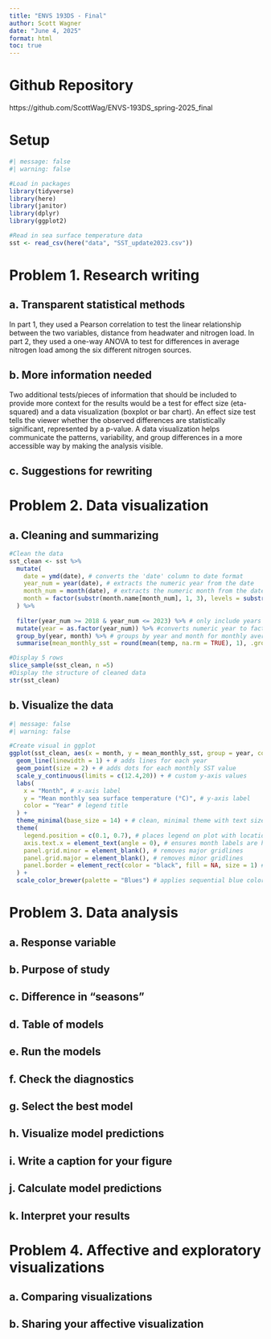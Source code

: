 ```yaml
---
title: "ENVS 193DS - Final"
author: Scott Wagner
date: "June 4, 2025"
format: html
toc: true
---
```


# Github Repository
https://github.com/ScottWag/ENVS-193DS_spring-2025_final

# Setup
```r
#| message: false
#| warning: false

#Load in packages
library(tidyverse)
library(here)
library(janitor)
library(dplyr)
library(ggplot2)

#Read in sea surface temperature data
sst <- read_csv(here("data", "SST_update2023.csv"))

```
# Problem 1. Research writing

## a. Transparent statistical methods

In part 1, they used a Pearson correlation to test the linear relationship between the two variables, distance from headwater and nitrogen load. In part 2, they used a one-way ANOVA to test for differences in average nitrogen load among the six different nitrogen sources.

## b. More information needed

Two additional tests/pieces of information that should be included to provide more context for the results would be a test for effect size (eta-squared) and a data visualization (boxplot or bar chart). An effect size test tells the viewer whether the observed differences are statistically significant, represented by a p-value. A data visualization helps communicate the patterns, variability, and group differences in a more accessible way by making the analysis visible.

## c. Suggestions for rewriting

# Problem 2. Data visualization

## a. Cleaning and summarizing

```r

#Clean the data
sst_clean <- sst %>%
  mutate(
    date = ymd(date), # converts the 'date' column to date format 
    year_num = year(date), # extracts the numeric year from the date
    month_num = month(date), # extracts the numeric month from the date
    month = factor(substr(month.name[month_num], 1, 3), levels = substr(month.name, 1, 3), ordered = TRUE) # converts months to three letter ordered factor 
  ) %>%
  
  filter(year_num >= 2018 & year_num <= 2023) %>% # only include years 2018-2023
  mutate(year = as.factor(year_num)) %>% #converts numeric year to factor 
  group_by(year, month) %>% # groups by year and month for monthly averages
  summarise(mean_monthly_sst = round(mean(temp, na.rm = TRUE), 1), .groups = "drop") # computs mean sst and round to 1 decimal, ungroup after summarizing 

#Display 5 rows
slice_sample(sst_clean, n =5)
#Display the structure of cleaned data
str(sst_clean)

```

## b. Visualize the data

```r
#| message: false
#| warning: false

#Create visual in ggplot
ggplot(sst_clean, aes(x = month, y = mean_monthly_sst, group = year, color = year)) +
  geom_line(linewidth = 1) + # adds lines for each year
  geom_point(size = 2) + # adds dots for each monthly SST value
  scale_y_continuous(limits = c(12.4,20)) + # custom y-axis values
  labs(
    x = "Month", # x-axis label
    y = "Mean monthly sea surface temperature (°C)", # y-axis label
    color = "Year" # legend title
  ) +
  theme_minimal(base_size = 14) + # clean, minimal theme with text size
  theme(
    legend.position = c(0.1, 0.7), # places legend on plot with location
    axis.text.x = element_text(angle = 0), # ensures month labels are horizontal
    panel.grid.minor = element_blank(), # removes major gridlines
    panel.grid.major = element_blank(), # removes minor gridlines
    panel.border = element_rect(color = "black", fill = NA, size = 1) # adds black border
  ) +
  scale_color_brewer(palette = "Blues") # applies sequential blue color by year
```

# Problem 3. Data analysis

## a. Response variable

## b. Purpose of study

## c. Difference in “seasons”

## d. Table of models

## e. Run the models

## f. Check the diagnostics

## g. Select the best model

## h. Visualize model predictions

## i. Write a caption for your figure

## j. Calculate model predictions 

## k. Interpret your results

# Problem 4. Affective and exploratory visualizations

## a. Comparing visualizations

## b. Sharing your affective visualization


